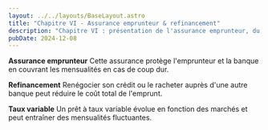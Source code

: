 ```yaml
---
layout: ../../layouts/BaseLayout.astro
title: "Chapitre VI - Assurance emprunteur & refinancement"
description: "Chapitre VI : présentation de l'assurance emprunteur, du refinancement et des prêts à taux variable."
pubDate: 2024-12-08
---
```


**Assurance emprunteur**
Cette assurance protège l'emprunteur et la banque en couvrant les mensualités en cas de coup dur.

**Refinancement**
Renégocier son crédit ou le racheter auprès d'une autre banque peut réduire le coût total de l'emprunt.

**Taux variable**
Un prêt à taux variable évolue en fonction des marchés et peut entraîner des mensualités fluctuantes.
